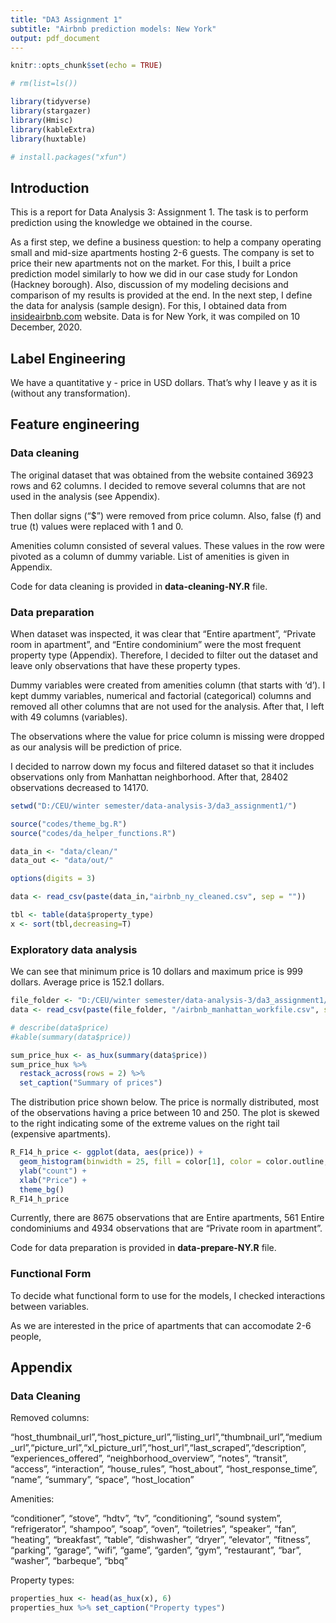 ```yaml
---
title: "DA3 Assignment 1"
subtitle: "Airbnb prediction models: New York"
output: pdf_document
---
```


```r
knitr::opts_chunk$set(echo = TRUE)

# rm(list=ls())

library(tidyverse)
library(stargazer)
library(Hmisc)
library(kableExtra)
library(huxtable)
```

```r
# install.packages("xfun")

```
## Introduction 

This is a report for Data Analysis 3: Assignment 1. The task is to perform prediction using the knowledge we obtained in the course.


As a first step, we define a business question: to help a company operating small and mid-size apartments hosting 2-6 guests. The company is set to price their new apartments not on the market. 
For this, I built a price prediction model similarly to how we did in our case study for London (Hackney borough). Also, discussion of my modeling decisions and comparison of my results is provided at the end. 
In the next step, I define the data for analysis (sample design). For this, I obtained data from [insideairbnb.com](http://insideairbnb.com/get-the-data.html) website. Data is for New York, it was compiled on 10 December, 2020. 

## Label Engineering 
We have a quantitative y - price in USD dollars. That's why I leave y as it is (without any transformation). 

## Feature engineering

### Data cleaning

The original dataset that was obtained from the website contained 36923 rows and 62 columns. I decided to remove several columns that are not used in the analysis (see Appendix). 

Then dollar signs ("$") were removed from price column. Also, false (f) and true (t) values were replaced with 1 and 0. 

Amenities column consisted of several values. These values in the row were pivoted as a column of dummy variable. List of amenities is given in Appendix. 

Code for data cleaning is provided in **data-cleaning-NY.R** file.

### Data preparation

When dataset was inspected, it was clear that "Entire apartment", "Private room in apartment", and "Entire condominium" were the most frequent property type (Appendix). Therefore, I decided to filter out the dataset and leave only observations that have these property types. 

Dummy variables were created from amenities column (that starts with 'd'). I kept dummy variables, numerical and factorial (categorical) columns and removed all other columns that are not used for the analysis. After that, I left with 49 columns (variables). 

The observations where the value for price column is missing were dropped as our analysis will be prediction of price.

I decided to narrow down my focus and filtered dataset so that it includes  observations only from Manhattan neighborhood. After that, 28402 observations decreased to 14170. 

```r

setwd("D:/CEU/winter semester/data-analysis-3/da3_assignment1/")

source("codes/theme_bg.R")
source("codes/da_helper_functions.R")

data_in <- "data/clean/"
data_out <- "data/out/"

options(digits = 3)

data <- read_csv(paste(data_in,"airbnb_ny_cleaned.csv", sep = ""))

tbl <- table(data$property_type)
x <- sort(tbl,decreasing=T)

```

### Exploratory data analysis

We can see that minimum price is 10 dollars and maximum price is 999 dollars. Average price is 152.1 dollars. 

```r

file_folder <- "D:/CEU/winter semester/data-analysis-3/da3_assignment1/data/out"
data <- read_csv(paste(file_folder, "/airbnb_manhattan_workfile.csv", sep = ""))
```

```r
# describe(data$price)
#kable(summary(data$price))

sum_price_hux <- as_hux(summary(data$price))
sum_price_hux %>% 
  restack_across(rows = 2) %>% 
  set_caption("Summary of prices")

```

The distribution price shown below. The price is normally distributed, most of the observations having a price between 10 and 250. The plot is skewed to the right indicating some of the extreme values on the right tail (expensive apartments).

```r

R_F14_h_price <- ggplot(data, aes(price)) +
  geom_histogram(binwidth = 25, fill = color[1], color = color.outline, alpha = 0.8, size = 0.25) +
  ylab("count") +
  xlab("Price") +
  theme_bg()
R_F14_h_price

```

Currently, there are 8675 observations that are Entire apartments, 561 Entire condominiums and 4934 observations that are "Private room in apartment". 

Code for data preparation is provided in **data-prepare-NY.R** file.


### Functional Form

To decide what functional form to use for the models, I checked interactions between variables. 


As we are interested in the price of apartments that can accomodate 2-6 people, 


## Appendix

### Data Cleaning
Removed columns: 
  
  
  "host_thumbnail_url","host_picture_url","listing_url","thumbnail_url","medium_url","picture_url","xl_picture_url","host_url","last_scraped","description", "experiences_offered", "neighborhood_overview", "notes", "transit", "access", "interaction", "house_rules", "host_about", "host_response_time", "name", "summary", "space", "host_location"


Amenities:
  
  "conditioner", "stove", "hdtv", "tv", "conditioning", 
"sound system", "refrigerator", "shampoo", "soap", 
"oven", "toiletries", "speaker", "fan", "heating", 
"breakfast", "table", "dishwasher", "dryer", "elevator", 
"fitness", "parking", "garage", "wifi", "game", "garden", 
"gym", "restaurant", "bar", "washer", "barbeque", "bbq"


Property types:

```r

properties_hux <- head(as_hux(x), 6)
properties_hux %>% set_caption("Property types")

```


